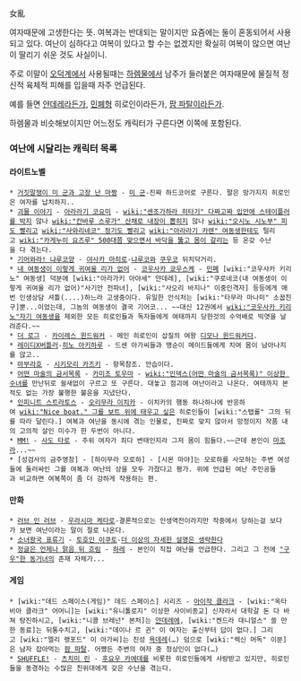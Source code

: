 女亂

여자때문에 고생한다는 뜻.
여복과는 반대되는 말이지만 요즘에는 둘이 혼동되어서 사용되고 있다. 여난이 심하다고 여복이 있다고 할 수는 없겠지만 확실히 여복이 많으면 여난이 딸리기 쉬운 것도 사실이니.

주로 이말이 [[오덕계]]에서 사용될때는 [[하렘물]]에서 남주가 들러붙은 여자때문에 물질적 정신적 육체적 피해를 입을때 자주 언급된다.

예를 들면 [[얀데레]]라든가, [[민폐]]형 히로인이라든가, [[팜 파탈]]이라든가.

하렘물과 비슷해보이지만 어느정도 캐릭터가 구른다면 이쪽에 포함된다.


=== 여난에 시달리는 캐릭터 목록 ===
==== 라이트노벨 ====
 * [[거짓말쟁이 미 군과 고장 난 마짱]] - [[미 군]]-진짜 하드코어로 구른다. 팔은 망가지지 히로인은 여자를 납치하지..
 * [[괴물 이야기]] - [[아라라기 코요미]] - [[wiki:"센조가하라 히타기" 다짜고짜 입안에 스테이플러를 박지]] 않나 [[wiki:"칸바루 스루가" 산채로 내장이 뽑히지]] 않나 [[wiki:"오시노 시노부" 피도 빨리고]] [[wiki:"사와리네코" 정기도 빨리고]] [[wiki:"아라라기 카렌" 여동생]]한테도 털리고 [[wiki:"카게누이 요즈루" 500대쯤 맞으면서 바닥을 뚫고 몸이 갈리는]] 등 온갖 수난을 다 겪는다.
 * [[기어와라! 냐루코양]] - [[야사카 마히로]]-[[냐루코]]와 [[쿠우코]] 뒤치닥거리. 
 * [[내 여동생이 이렇게 귀여울 리가 없어]] - [[코우사카 쿄우스케]] - [[민폐]] [wiki:"코우사카 키리노" 여동생] 덕분에 [wiki:"아라가키 아야세" 얀데레], [wiki:"쿠로네코(내 여동생이 이렇게 귀여울 리가 없어)"사기안 전파녀], [wiki:"사오리 바지나" 이중인격자] 등등에게 매번 인생상담 셔틀(....)하느라 고생중이다. 유일한 안식처는 [wiki:"타무라 마나미" 소꿉친구]뿐...이었는데, 그놈의 여동생이 결국 기어코... ~~대신 12권에서 [[wiki:"코우사카 키리노"자기 여동생]]을 제외한 모든 히로인들과 독자들에게 여태까지 당한것의 수억배로 빅엿을 날려준다.~~
 * [[더 로그]] - [[카이레스 윈드워커]] - 메인 히로인이 삽질의 여왕 [[디모나 윈드워커]]다.
 * [[레이디X버틀러]]-[[히노 아키하루]] - 드센 아가씨들과 맹순이 메이드들에게 치여 몸이 남아나지를 않고..
 * [[마부라호]] - [[시키모리 카즈키]] - 항목참조. 안습이다.
 * [[어떤 마술의 금서목록]] - [[카미조 토우마]] - [[wiki:"인덱스(어떤 마술의 금서목록)" 이상한 수녀]]를 만난뒤로 쉴새없이 구르고 또 구른다. 대놓고 점괴에 여난이라고 나온다. 여태까지 본적도 없는 가장 불행한 불운을 지녔단다.
 * [[인피니트 스트라토스]] - [[오리무라 이치카]] - 이치카의 행동 하나하나에 반응하여 [[wiki:"Nice boat." 그를 보트 위에 태우고 싶은]] 히로인들이 [wiki:"스탭롤" 그의 뒤를 따라 달린다.] 여복과 여난을 동시에 겪는 인물로, 진짜로 맞지 않아서 망정이지 작품 내의 고의적 살인 미수가 한 두번이 아니다.
 * [[MM!]] - [[사도 타로]] - 주위 여자가 죄다 변태인지라 그저 몸이 힘들다.~~근데 본인이 [[마조]]라...~~
 * [성검사의 금주영창] - [하이무라 모로하] - [시몬 마야]는 모로하를 사모하는 주변 여성들에 둘러싸인 그를 여복과 여난의 상을 모두 가졌다고 평가. 위에 언급된 여난 주인공들과 비교하면 여복쪽이 좀 더 강하게 작용하는 편. 
==== 만화 ==== 
 * [[러브 인 러브]] - [[우라시마 케타로]]-결론적으로는 인생역전이라지만 작중에서 당하는걸 보다가 보면 여난이라는 말이 절로 나온다.
 * [[소녀왕국 표류기]] - [[토호인 이쿠토]]-[[더 이상의 자세한 설명은 생략한다]]
 * [[정글은 언제나 맑음 뒤 흐림]] - [[하레]] - 본인이 직접 여난을 언급한다. 그리고 그 전에 [["구우"한 동거녀]]의 존재 자체가...

==== 게임 ====
 * [wiki:"데드 스페이스(게임)" 데드 스페이스] 시리즈 - [[아이작 클라크]] - [wiki:"옥타비아 클라크" 어머니]는 [wiki:"유니톨로지" 이상한 사이비종교] 신자라서 대학갈 돈 다 바쳐 탕진하시고, [wiki:"니콜 브레넌" 본처]는 [[얀데레]]에, [wiki:"켄드라 대니얼스" 쓸 만한 동료]는 뒤통수치고, [wiki:"데이나 르 귄" 이 여자는 출신부터 답이 없다.] 그리고 [wiki:"엘리 랭포드" 이 아가씨]는 진성 [[욕데레]](…) 덤으로 [wiki:"렉신 머독" 이분]은 남자 잡아먹는 [[팜 파탈]]. 어쨌든 주변의 여자 중 정상인이 없다(…)
 * [[SHUFFLE!]] - [[츠치미 린]] - [[후요우 카에데]]를 비롯한 히로인들에게 사랑받고 있지만, 히로인들을 동경하는 수많은 친위대에게 갖은 수난을 겪는다.
